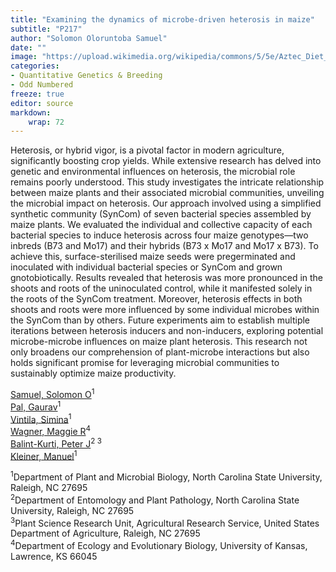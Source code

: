 ```yaml
---
title: "Examining the dynamics of microbe-driven heterosis in maize"
subtitle: "P217"
author: "Solomon Oloruntoba Samuel"
date: ""
image: "https://upload.wikimedia.org/wikipedia/commons/5/5e/Aztec_Diet_Basket_of_Corn_%289755332575%29.jpg"
categories: 
- Quantitative Genetics & Breeding
- Odd Numbered
freeze: true
editor: source
markdown: 
    wrap: 72
---
```


Heterosis, or hybrid vigor, is a pivotal factor in modern agriculture, significantly boosting crop yields. While extensive research has delved into genetic and environmental influences on heterosis, the microbial role remains poorly understood. This study investigates the intricate relationship between maize plants and their associated microbial communities, unveiling the microbial impact on heterosis. Our approach involved using a simplified synthetic community (SynCom) of seven bacterial species assembled by maize plants. We evaluated the individual and collective capacity of each bacterial species to induce heterosis across four maize genotypes—two inbreds (B73 and Mo17) and their hybrids (B73 x Mo17 and Mo17 x B73). To achieve this, surface-sterilised maize seeds were pregerminated and inoculated with individual bacterial species or SynCom and grown gnotobiotically. Results revealed that heterosis was more pronounced in the shoots and roots of the uninoculated control, while it manifested solely in the roots of the SynCom treatment. Moreover, heterosis effects in both shoots and roots were more influenced by some individual microbes within the SynCom than by others. Future experiments aim to establish multiple iterations between heterosis inducers and non-inducers, exploring potential microbe-microbe influences on maize plant heterosis. This research not only broadens our comprehension of plant-microbe interactions but also holds significant promise for leveraging microbial communities to sustainably optimize maize productivity.

<a href='mailto:sosamuel@ncsu.edu'>Samuel, Solomon O</a><sup>1</sup><br><a href='mailto:gpal@ncsu.edu'>Pal, Gaurav</a><sup>1</sup><br><a href='mailto:svintil@ncsu.edu'>Vintila, Simina</a><sup>1</sup><br><a href='mailto:maggie.r.wagner@ku.edu'>Wagner, Maggie R</a><sup>4</sup><br><a href='mailto:pjbalint@ncsu.edu'>Balint-Kurti, Peter J</a><sup>2 3</sup><br><a href='mailto:mkleine@ncsu.edu'>Kleiner, Manuel</a><sup>1</sup><br>

<sup>1</sup>Department of Plant and Microbial Biology, North Carolina State University, Raleigh, NC 27695<br><sup>2</sup>Department of Entomology and Plant Pathology, North Carolina State University, Raleigh, NC 27695<br><sup>3</sup>Plant Science Research Unit, Agricultural Research Service, United States Department of Agriculture, Raleigh, NC 27695<br><sup>4</sup>Department of Ecology and Evolutionary Biology, University of Kansas, Lawrence, KS 66045<br>